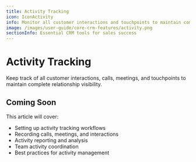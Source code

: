 ```yaml
---
title: Activity Tracking
icon: IconActivity
info: Monitor all customer interactions and touchpoints to maintain complete visibility into your relationships.
image: /images/user-guide/core-crm-features/activity.png
sectionInfo: Essential CRM tools for sales success
---
```


# Activity Tracking

Keep track of all customer interactions, calls, meetings, and touchpoints to maintain complete relationship visibility.

## Coming Soon

This article will cover:
- Setting up activity tracking workflows
- Recording calls, meetings, and interactions
- Activity reporting and analysis
- Team activity coordination
- Best practices for activity management

<ArticleEditContent></ArticleEditContent>
